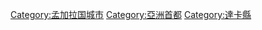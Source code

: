 {{Commons_category}}
{{Category_main}}

{{DEFAULTSORT:Dhaka}}
[[Category:孟加拉国城市|Category:孟加拉国城市]]
[[Category:亞洲首都|Category:亞洲首都]]
[[Category:達卡縣|Category:達卡縣]]